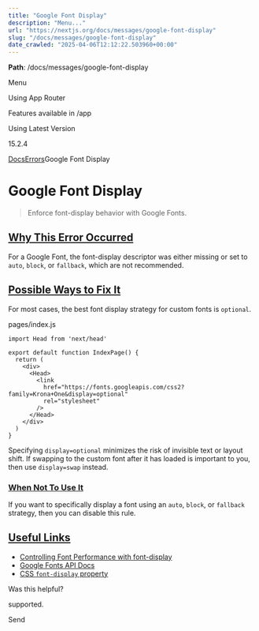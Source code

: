 ---
title: "Google Font Display"
description: "Menu..."
url: "https://nextjs.org/docs/messages/google-font-display"
slug: "/docs/messages/google-font-display"
date_crawled: "2025-04-06T12:12:22.503960+00:00"
---

**Path**: /docs/messages/google-font-display

Menu

Using App Router

Features available in /app

Using Latest Version

15.2.4

[Docs](/docs)[Errors](/docs)Google Font Display

# Google Font Display

> Enforce font-display behavior with Google Fonts.

## [Why This Error Occurred](#why-this-error-occurred)

For a Google Font, the font-display descriptor was either missing or set to `auto`, `block`, or `fallback`, which are not recommended.

## [Possible Ways to Fix It](#possible-ways-to-fix-it)

For most cases, the best font display strategy for custom fonts is `optional`.

pages/index.js

```
import Head from 'next/head'
 
export default function IndexPage() {
  return (
    <div>
      <Head>
        <link
          href="https://fonts.googleapis.com/css2?family=Krona+One&display=optional"
          rel="stylesheet"
        />
      </Head>
    </div>
  )
}
```

Specifying `display=optional` minimizes the risk of invisible text or layout shift. If swapping to the custom font after it has loaded is important to you, then use `display=swap` instead.

### [When Not To Use It](#when-not-to-use-it)

If you want to specifically display a font using an `auto`, `block`, or `fallback` strategy, then you can disable this rule.

## [Useful Links](#useful-links)

* [Controlling Font Performance with font-display](https://developer.chrome.com/blog/font-display/)
* [Google Fonts API Docs](https://developers.google.com/fonts/docs/css2#use_font-display)
* [CSS `font-display` property](https://www.w3.org/TR/css-fonts-4/#font-display-desc)

Was this helpful?

supported.

Send